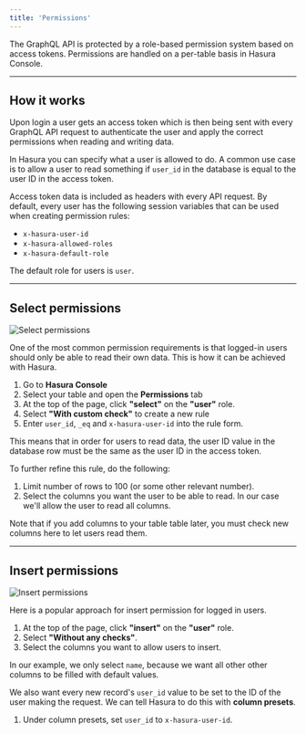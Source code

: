 ```yaml
---
title: 'Permissions'
---
```


The GraphQL API is protected by a role-based permission system based on access tokens. Permissions are handled on a per-table basis in Hasura Console.

---

## How it works

Upon login a user gets an access token which is then being sent with every GraphQL API request to authenticate the user and apply the correct permissions when reading and writing data.

In Hasura you can specify what a user is allowed to do. A common use case is to allow a user to read something if `user_id` in the database is equal to the user ID in the access token.

Access token data is included as headers with every API request. By default, every user has the following session variables that can be used when creating permission rules:

- `x-hasura-user-id`
- `x-hasura-allowed-roles`
- `x-hasura-default-role`

The default role for users is `user`.

---

## Select permissions

![Select permissions](/images/platform/permission-select.png)

One of the most common permission requirements is that logged-in users should only be able to read their own data. This is how it can be achieved with Hasura.

1. Go to **Hasura Console**
1. Select your table and open the **Permissions** tab
1. At the top of the page, click **"select"** on the **"user"** role.
1. Select **"With custom check"** to create a new rule
1. Enter `user_id`, `_eq` and `x-hasura-user-id` into the rule form.

This means that in order for users to read data, the user ID value in the database row must be the same as the user ID in the access token.

To further refine this rule, do the following:

1. Limit number of rows to 100 (or some other relevant number).
1. Select the columns you want the user to be able to read. In our case we'll allow the user to read all columns.

Note that if you add columns to your table table later, you must check new columns here to let users read them.

---

## Insert permissions

![Insert permissions](/images/platform/permission-insert.png)

Here is a popular approach for insert permission for logged in users.

1. At the top of the page, click **"insert"** on the **"user"** role.
1. Select **"Without any checks"**.
1. Select the columns you want to allow users to insert.

In our example, we only select `name`, because we want all other other columns to be filled with default values.

We also want every new record's `user_id` value to be set to the ID of the user making the request. We can tell Hasura to do this with **column presets**.

1. Under column presets, set `user_id` to `x-hasura-user-id`.
